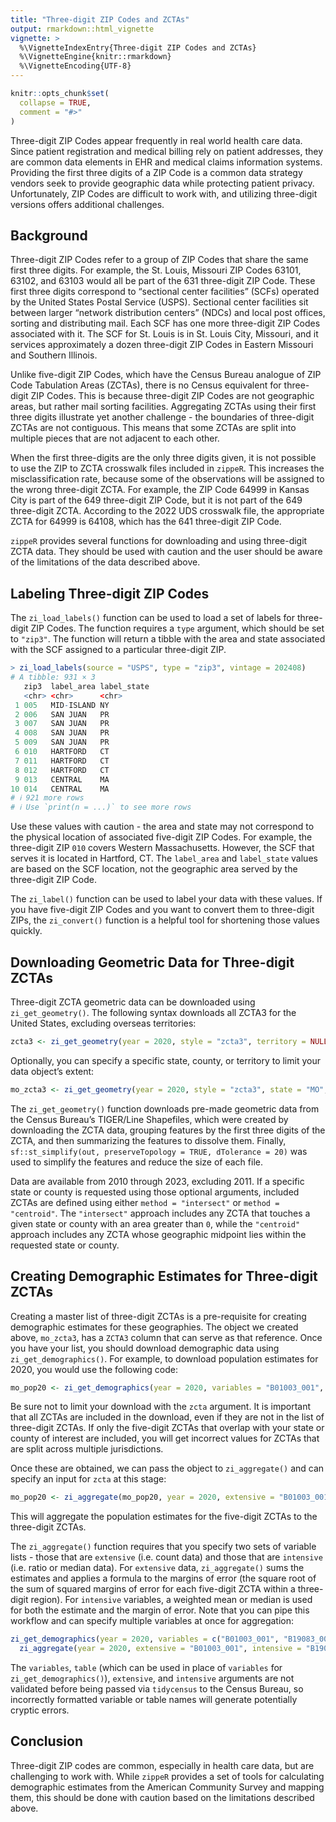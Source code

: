 ```yaml
---
title: "Three-digit ZIP Codes and ZCTAs"
output: rmarkdown::html_vignette
vignette: >
  %\VignetteIndexEntry{Three-digit ZIP Codes and ZCTAs}
  %\VignetteEngine{knitr::rmarkdown}
  %\VignetteEncoding{UTF-8}
---
```


```r
knitr::opts_chunk$set(
  collapse = TRUE,
  comment = "#>"
)
```

Three-digit ZIP Codes appear frequently in real world health care data. Since patient registration and medical billing rely on patient addresses, they are common data elements in EHR and medical claims information systems. Providing the first three digits of a ZIP Code is a common data strategy vendors seek to provide geographic data while protecting patient privacy. Unfortunately, ZIP Codes are difficult to work with, and utilizing three-digit versions offers additional challenges.

## Background

Three-digit ZIP Codes refer to a group of ZIP Codes that share the same first three digits. For example, the St. Louis, Missouri ZIP Codes 63101, 63102, and 63103 would all be part of the 631 three-digit ZIP Code. These first three digits correspond to "sectional center facilities" (SCFs) operated by the United States Postal Service (USPS). Sectional center facilities sit between larger "network distribution centers" (NDCs) and local post offices, sorting and distributing mail. Each SCF has one more three-digit ZIP Codes associated with it. The SCF for St. Louis is in St. Louis City, Missouri, and it services approximately a dozen three-digit ZIP Codes in Eastern Missouri and Southern Illinois.

Unlike five-digit ZIP Codes, which have the Census Bureau analogue of ZIP Code Tabulation Areas (ZCTAs), there is no Census equivalent for three-digit ZIP Codes. This is because three-digit ZIP Codes are not geographic areas, but rather mail sorting facilities. Aggregating ZCTAs using their first three digits illustrate yet another challenge - the boundaries of three-digit ZCTAs are not contiguous. This means that some ZCTAs are split into multiple pieces that are not adjacent to each other.

When the first three-digits are the only three digits given, it is not possible to use the ZIP to ZCTA crosswalk files included in `zippeR`. This increases the misclassification rate, because some of the observations will be assigned to the wrong three-digit ZCTA. For example, the ZIP Code 64999 in Kansas City is part of the 649 three-digit ZIP Code, but it is not part of the 649 three-digit ZCTA. According to the 2022 UDS crosswalk file, the appropriate ZCTA for 64999 is 64108, which has the 641 three-digit ZIP Code. 

`zippeR` provides several functions for downloading and using three-digit ZCTA data. They should be used with caution and the user should be aware of the limitations of the data described above.

## Labeling Three-digit ZIP Codes

The `zi_load_labels()` function can be used to load a set of labels for three-digit ZIP Codes. The function requires a `type` argument, which should be set to `"zip3"`. The function will return a tibble with the area and state associated with the SCF assigned to a particular three-digit ZIP.

```r
> zi_load_labels(source = "USPS", type = "zip3", vintage = 202408)
# A tibble: 931 × 3                                                                                                                                                                                    
   zip3  label_area label_state
   <chr> <chr>      <chr>      
 1 005   MID-ISLAND NY         
 2 006   SAN JUAN   PR         
 3 007   SAN JUAN   PR         
 4 008   SAN JUAN   PR         
 5 009   SAN JUAN   PR         
 6 010   HARTFORD   CT         
 7 011   HARTFORD   CT         
 8 012   HARTFORD   CT         
 9 013   CENTRAL    MA         
10 014   CENTRAL    MA         
# ℹ 921 more rows
# ℹ Use `print(n = ...)` to see more rows
```

Use these values with caution - the area and state may not correspond to the physical location of associated five-digit ZIP Codes. For example, the three-digit ZIP `010` covers Western Massachusetts. However, the SCF that serves it is located in Hartford, CT. The `label_area` and `label_state` values are based on the SCF location, not the geographic area served by the three-digit ZIP Code.

The `zi_label()` function can be used to label your data with these values. If you have five-digit ZIP Codes and you want to convert them to three-digit ZIPs, the `zi_convert()` function is a helpful tool for shortening those values quickly.

## Downloading Geometric Data for Three-digit ZCTAs

Three-digit ZCTA geometric data can be downloaded using `zi_get_geometry()`. The following syntax downloads all ZCTA3 for the United States, excluding overseas territories:

```r
zcta3 <- zi_get_geometry(year = 2020, style = "zcta3", territory = NULL, method = "intersect")
```

Optionally, you can specify a specific state, county, or territory to limit your data object's extent:

```r
mo_zcta3 <- zi_get_geometry(year = 2020, style = "zcta3", state = "MO", territory = NULL, method = "intersect")
```

The `zi_get_geometry()` function downloads pre-made geometric data from the Census Bureau's TIGER/Line Shapefiles, which were created by downloading the ZCTA data, grouping features by the first three digits of the ZCTA, and then summarizing the features to dissolve them. Finally, `sf::st_simplify(out, preserveTopology = TRUE, dTolerance = 20)` was used to simplify the features and reduce the size of each file.

Data are available from 2010 through 2023, excluding 2011. If a specific state or county is requested using those optional arguments, included ZCTAs are defined using either `method = "intersect"` or `method = "centroid"`. The `"intersect"` approach includes any ZCTA that touches a given state or county with an area greater than `0`, while the `"centroid"` approach includes any ZCTA whose geographic midpoint lies within the requested state or county.

## Creating Demographic Estimates for Three-digit ZCTAs

Creating a master list of three-digit ZCTAs is a pre-requisite for creating demographic estimates for these geographies. The object we created above, `mo_zcta3`, has a `ZCTA3` column that can serve as that reference. Once you have your list, you should download demographic data using `zi_get_demographics()`. For example, to download population estimates for 2020, you would use the following code:

```r
mo_pop20 <- zi_get_demographics(year = 2020, variables = "B01003_001", survey = "acs5")
```

Be sure not to limit your download with the `zcta` argument. It is important that all ZCTAs are included in the download, even if they are not in the list of three-digit ZCTAs. If only the five-digit ZCTAs that overlap with your state or county of interest are included, you will get incorrect values for ZCTAs that are split across multiple jurisdictions.

Once these are obtained, we can pass the object to `zi_aggregate()` and can specify an input for `zcta` at this stage:

```r
mo_pop20 <- zi_aggregate(mo_pop20, year = 2020, extensive = "B01003_001", survey = "acs5", zcta = mo_zcta3$ZCTA3)
```

This will aggregate the population estimates for the five-digit ZCTAs to the three-digit ZCTAs.

The `zi_aggregate()` function requires that you specify two sets of variable lists - those that are `extensive` (i.e. count data) and those that are `intensive` (i.e. ratio or median data). For `extensive` data, `zi_aggregate()` sums the estimates and applies a formula to the margins of error (the square root of the sum of squared margins of error for each five-digit ZCTA within a three-digit region). For `intensive` variables, a weighted mean or median is used for both the estimate and the margin of error. Note that you can pipe this workflow and can specify multiple variables at once for aggregation:

```r
zi_get_demographics(year = 2020, variables = c("B01003_001", "B19083_001"), survey = "acs5") %>%
  zi_aggregate(year = 2020, extensive = "B01003_001", intensive = "B19083_001", survey = "acs5") -> demo20
```

The `variables`, `table` (which can be used in place of `variables` for `zi_get_demographics()`), `extensive`, and `intensive` arguments are not validated before being passed via `tidycensus` to the Census Bureau, so incorrectly formatted variable or table names will generate potentially cryptic errors.

## Conclusion

Three-digit ZIP codes are common, especially in health care data, but are challenging to work with. While `zippeR` provides a set of tools for calculating demographic estimates from the American Community Survey and mapping them, this should be done with caution based on the limitations described above.
